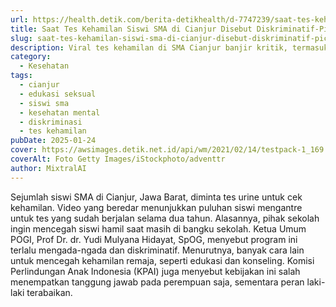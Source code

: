 ```yaml
---
url: https://health.detik.com/berita-detikhealth/d-7747239/saat-tes-kehamilan-siswi-sma-di-cianjur-disebut-diskriminatif-picu-masalah-mental
title: Saat Tes Kehamilan Siswi SMA di Cianjur Disebut Diskriminatif-Picu Masalah Mental
slug: saat-tes-kehamilan-siswi-sma-di-cianjur-disebut-diskriminatif-picu-masalah-mental
description: Viral tes kehamilan di SMA Cianjur banjir kritik, termasuk dari POGI, KPAI, juga Kemenkes. Program dinilai diskriminatif dan tidak berbasis kajian yang baik.
category:
  - Kesehatan
tags:
  - cianjur
  - edukasi seksual
  - siswi sma
  - kesehatan mental
  - diskriminasi
  - tes kehamilan
pubDate: 2025-01-24
cover: https://awsimages.detik.net.id/api/wm/2021/02/14/testpack-1_169.jpeg?wid=54&w=650&v=1&t=jpeg
coverAlt: Foto Getty Images/iStockphoto/adventtr
author: MixtralAI
---
```

Sejumlah siswi SMA di Cianjur, Jawa Barat, diminta tes urine untuk cek kehamilan. Video yang beredar menunjukkan puluhan siswi mengantre untuk tes yang sudah berjalan selama dua tahun. Alasannya, pihak sekolah ingin mencegah siswi hamil saat masih di bangku sekolah. Ketua Umum POGI, Prof Dr. dr. Yudi Mulyana Hidayat, SpOG, menyebut program ini terlalu mengada-ngada dan diskriminatif. Menurutnya, banyak cara lain untuk mencegah kehamilan remaja, seperti edukasi dan konseling. Komisi Perlindungan Anak Indonesia (KPAI) juga menyebut kebijakan ini salah menempatkan tanggung jawab pada perempuan saja, sementara peran laki-laki terabaikan.

